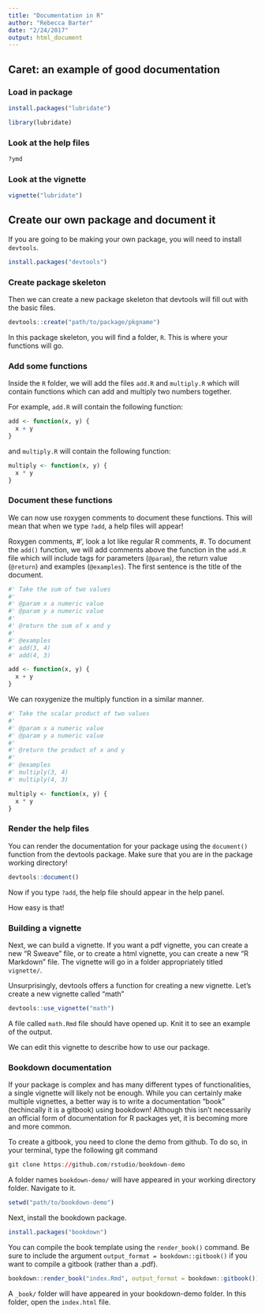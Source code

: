 ```yaml
---
title: "Documentation in R"
author: "Rebecca Barter"
date: "2/24/2017"
output: html_document
---
```


## Caret: an example of good documentation

### Load in package
```r
install.packages("lubridate")
```

```r
library(lubridate)
```


### Look at the help files

```r
?ymd
```

### Look at the vignette

```r
vignette("lubridate")
```


## Create our own package and document it

If you are going to be making your own package, you will need to install `devtools`.

```r
install.packages("devtools")
```

### Create package skeleton

Then we can create a new package skeleton that devtools will fill out with the basic files.

```r
devtools::create("path/to/package/pkgname")
```


In this package skeleton, you will find a folder, `R`. This is where your functions will go.

### Add some functions

Inside the `R` folder, we will add the files `add.R` and `multiply.R` which will contain functions which can add and multiply two numbers together.

For example, `add.R` will contain the following function:

```r
add <- function(x, y) {
  x + y
}
```

and `multiply.R` will contain the following function:

```r
multiply <- function(x, y) {
  x * y
}
```


### Document these functions

We can now use roxygen comments to document these functions. This will mean that when we type `?add`, a help files will appear!

Roxygen comments, #', look a lot like regular R comments, #. To document the `add()` function, we will add comments above the function in the `add.R` file which will include tags for parameters (`@param`), the return value (`@return`) and examples (`@examples`). The first sentence is the title of the document.

```r
#' Take the sum of two values
#'
#' @param x a numeric value
#' @param y a numeric value
#' 
#' @return the sum of x and y
#' 
#' @examples 
#' add(3, 4)
#' add(4, 3)

add <- function(x, y) {
  x + y
}

```

We can roxygenize the multiply function in a similar manner.
```r
#' Take the scalar product of two values
#'
#' @param x a numeric value
#' @param y a numeric value
#' 
#' @return the product of x and y
#' 
#' @examples 
#' multiply(3, 4)
#' multiply(4, 3)

multiply <- function(x, y) {
  x * y
}
```

### Render the help files

You can render the documentation for your package using the `document()` function from the devtools package. Make sure that you are in the package working directory!

```r
devtools::document()
```

Now if you type `?add`, the help file should appear in the help panel.

How easy is that!


### Building a vignette

Next, we can build a vignette. If you want a pdf vignette, you can create a new "R Sweave" file, or to create a html vignette, you can create a new "R Markdown" file. The vignette will go in a folder appropriately titled `vignette/`. 

Unsurprisingly, devtools offers a function for creating a new vignette. Let's create a new vignette called "math"

```r
devtools::use_vignette("math")
```


A file called `math.Rmd` file should have opened up. Knit it to see an example of the output.

We can edit this vignette to describe how to use our package.


### Bookdown documentation

If your package is complex and has many different types of functionalities, a single vignette will likely not be enough. While you can certainly make multiple vignettes, a better way is to write a documentation "book" (techincally it is a gitbook) using bookdown! Although this isn't necessarily an official form of documentation for R packages yet, it is becoming more and more common. 

To create a gitbook, you need to clone the demo from github. To do so, in your terminal, type the following git command

```r
git clone https://github.com/rstudio/bookdown-demo
```

A folder names `bookdown-demo/` will have appeared in your working directory folder. Navigate to it.

```r
setwd("path/to/bookdown-demo")
```

Next, install the bookdown package.

```r
install.packages("bookdown")
```

You can compile the book template using the `render_book()` command. Be sure to include the argument `output_format = bookdown::gitbook()` if you want to compile a gitbook (rather than a .pdf).

```r
bookdown::render_book("index.Rmd", output_format = bookdown::gitbook())
```

A `_book/` folder will have appeared in your bookdown-demo folder. In this folder, open the `index.html` file.
